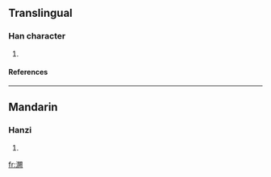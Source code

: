 ==Translingual==
===Han character===
{{Han char|rn=85|rad=水|as=18|sn=21|four=|canj=水日弓人 (EANO)}}
# {{defn|Han|sort=水18}}
====References====
{{Han ref|kx=0663.010|dkj=18760|dj=1072.010|hdz=31794.010|uh=704D|ud=28749}}

----
==Mandarin==
===Hanzi===
{{cmn-hanzi|pin=[[lí]] ([[li2]]), [[què]] ([[que4]]), [[shī]] ([[shi1]]), [[xǐ]] ([[xi3]]), [[xiǎn]] ([[xian3]])|wg=li<sup>2</sup>, ch'üeh<sup>4</sup>, shih<sup>1</sup>, hsi<sup>3</sup>, hsien<sup>3</sup>}}
# {{defn|Mandarin}}

[[fr:灍]]